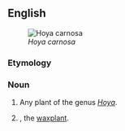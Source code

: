 ==English==
[[Image:Hoya carnosa1HUNDA.jpg|thumb|''Hoya carnosa'']]
===Etymology===
{{compound|wax|flower}}
===Noun===
{{en-noun}}

# {{context|botany|lang=en}} Any plant of the genus ''[[Hoya]]''.
# {{context|botany|lang=en}} {{taxlink|Hoya carnosa|species}}, the [[waxplant]].
